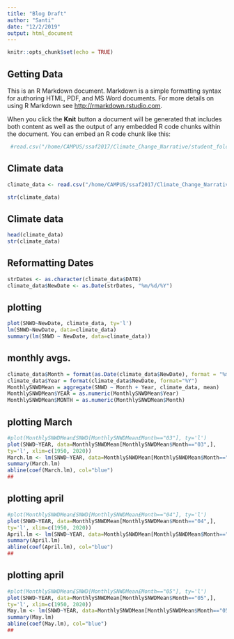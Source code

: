 ```yaml
---
title: "Blog Draft"
author: "Santi"
date: "12/2/2019"
output: html_document
---
```


```r
knitr::opts_chunk$set(echo = TRUE)
```

## Getting Data

This is an R Markdown document. Markdown is a simple formatting syntax for authoring HTML, PDF, and MS Word documents. For more details on using R Markdown see <http://rmarkdown.rstudio.com>.

When you click the **Knit** button a document will be generated that includes both content as well as the output of any embedded R code chunks within the document. You can embed an R code chunk like this:

```r
 #read.csv("/home/CAMPUS/ssaf2017/Climate_Change_Narrative/student_folders/Santi_Saravia/Blogdraft_files/santi_mt_washington_data.csv")
```

## Climate data 


```r
climate_data <- read.csv("/home/CAMPUS/ssaf2017/Climate_Change_Narrative/student_folders/Santi_Saravia/Blogdraft_files/santi_mt_washington_data.csv")

str(climate_data)
```

## Climate data 


```r
head(climate_data)
str(climate_data)
```
## Reformatting Dates
```r
strDates <- as.character(climate_data$DATE)
climate_data$NewDate <- as.Date(strDates, "%m/%d/%Y")
```
## plotting
```r
plot(SNWD~NewDate, climate_data, ty='l')
lm(SNWD~NewDate, data=climate_data)
summary(lm(SNWD ~ NewDate, data=climate_data))
```
## monthly avgs.
```r
climate_data$Month = format(as.Date(climate_data$NewDate), format = "%m")
climate_data$Year = format(climate_data$NewDate, format="%Y")
MonthlySNWDMean = aggregate(SNWD ~ Month + Year, climate_data, mean)
MonthlySNWDMean$YEAR = as.numeric(MonthlySNWDMean$Year)
MonthlySNWDMean$MONTH = as.numeric(MonthlySNWDMean$Month)
```

## plotting March
```r
#plot(MonthlySNWDMean£SNWD[MonthlySNWDMean£Month=="03"], ty='l')
plot(SNWD~YEAR, data=MonthlySNWDMean[MonthlySNWDMean$Month=="03",],
ty='l', xlim=c(1950, 2020))
March.lm <- lm(SNWD~YEAR, data=MonthlySNWDMean[MonthlySNWDMean$Month=="03",])
summary(March.lm)
abline(coef(March.lm), col="blue")
##
```



## plotting april 
```r
#plot(MonthlySNWDMean£SNWD[MonthlySNWDMean£Month=="04"], ty='l')
plot(SNWD~YEAR, data=MonthlySNWDMean[MonthlySNWDMean$Month=="04",],
ty='l', xlim=c(1950, 2020))
April.lm <- lm(SNWD~YEAR, data=MonthlySNWDMean[MonthlySNWDMean$Month=="04",])
summary(April.lm)
abline(coef(April.lm), col="blue")
##
```
## plotting april 
```r
#plot(MonthlySNWDMean£SNWD[MonthlySNWDMean£Month=="05"], ty='l')
plot(SNWD~YEAR, data=MonthlySNWDMean[MonthlySNWDMean$Month=="05",],
ty='l', xlim=c(1950, 2020))
May.lm <- lm(SNWD~YEAR, data=MonthlySNWDMean[MonthlySNWDMean$Month=="05",])
summary(May.lm)
abline(coef(May.lm), col="blue")
##
```
